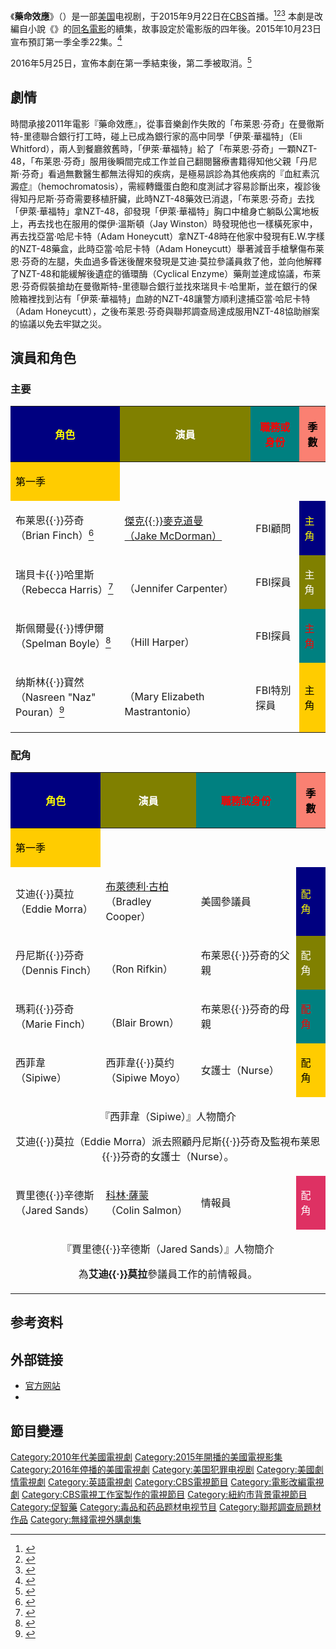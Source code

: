 {{confused|永无止境}}
{{roughtranslation|time=2019-07-01T07:58:49+00:00}}
{{noteAT
|T=zh-tw:藥命效應 (電視劇);zh-cn:永无止境 (电视剧);zh-hk:逆天潛能 (電視劇)
|1=zh-tw:藥命效應;zh-cn:永无止境;zh-hk:逆天潛能
}}
{{Infobox television
| show_name            = 藥命效應
| original_name        = ''{{lang|en|Limitless}}''
| image                = [[File:Limitless_TV_series.png|250px]]
| caption              = 
| show_name_2          = 
| genre                = {{Plainlist|
*[[犯罪片|犯罪片]]
*[[動作片|動作片]]
*[[驚悚|驚悚]]}}
| format               = 电视连续剧
| creator              = 莎朗·霍根<br />罗布·德莱尼
| based_on             = 《[[藥命效應|藥命效應]]》
| developer            = {{link-en|克雷格·斯维尼|Craig Sweeny}}
| writer               = 
| director             = 
| creative_director    = 
| presenter            = 
| starring             = {{Plainlist|
* [[傑克·麥克道曼|傑克·麥克道曼]]
* {{link-en|珍妮弗·卡彭特|Jennifer Carpenter}}
* {{link-en|希爾·哈珀|Hill Harper}}
* {{link-en|玛丽·伊丽莎白·马斯特兰托尼奥|Mary Elizabeth Mastrantonio}}
}}
| judges               = 
| voices               = 
| narrated             = 
| theme_music_composer = 
| opentheme            = 
| endtheme             = 
| composer             = {{link-en|保罗·伦纳德-摩根|Paul Leonard-Morgan}}
| country              = {{USA}}
| language             = [[英语|英语]]
| num_seasons          = 1
| num_episodes         = 22
| list_episodes        = 
| executive_producer   = {{Plainlist|
* [[布萊德利·古柏|布萊德利·古柏]]
* [[托德·菲利普斯|托德·菲利普斯]]
* {{link-en|瑞安·卡瓦纳夫|Ryan Kavanaugh}}
* {{link-en|塔克·图利|Tucker Tooley}}
* {{link-en|汤姆·福尔曼|Tom Forman (producer)}}
* 海瑟·卡丁
* [[马克·韦布|马克·韦布]]
* 克雷格·斯维尼
* 亚历克斯·库兹曼
* 罗伯托·奥利奇
}}
| producer             = 
| editor               = 
| location             = [[纽约|纽约]]
| cinematography       = 
| camera               = 
| runtime              = 43至45分钟
| company              = {{Plainlist|
* {{link-en|K/O Paper Products|K/O Paper Products}}
* Action This Day!
* [[相对论传媒|Relativity Television]]
* {{link-en|CBS Television Studios|CBS Television Studios}}
}}
| distributor          = 
| channel              = [[CBS_(電視網)|CBS]]
| picture_format       = 
| audio_format         = 
| first_run            = 
| first_aired          = {{Start date|2015|9|22}}
| last_aired           = {{Start date|2016|4|26}}
| preceded_by          = 
| followed_by          = 
| related              = 
| website              = http://www.cbs.com/shows/limitless/
| website_title        = 官方网站
| production_website   = 
| 中國大陸名稱         = 永无止境
| 台灣名稱             = 藥命效應
| 港澳名稱             = 逆天潛能
}}
《'''藥命效應'''》（{{lang-en|'''''Limitless'''''}}）是一部[[美国|美国]]电视剧，于2015年9月22日在[[CBS_(電視網)|CBS]]首播。<ref>{{cite web|last1=Andreeva|first1=Nellie|title='Limitless', 'Rush Hour', 'Criminal Minds' Spinoff, 'Code', 'Life' Among CBS Orders|url=http://deadline.com/2015/05/limitless-rush-hour-criminal-minds-spinoff-life-in-pieces-jane-lynch-cbs-series-orders-1201423198/|website=[[deadline.com|deadline.com]]|accessdate=7 August 2015|date=May 8, 2015|archive-date=2016-01-26|archive-url=https://web.archive.org/web/20160126211217/http://deadline.com/2015/05/limitless-rush-hour-criminal-minds-spinoff-life-in-pieces-jane-lynch-cbs-series-orders-1201423198/|dead-url=no}}</ref><ref name="CBS premiere">{{cite web|last1=Evry|first1=Max|title=CBS Announces Fall Premiere Dates, Including Supergirl and Limitless|url=http://www.comingsoon.net/tv/news/448665-cbs-announces-fall-premiere-dates-including-supergirl-and-limitless#/slide/1|website=Comingsoon|accessdate=7 August 2015|date=June 9, 2015|archive-date=2016-01-31|archive-url=https://web.archive.org/web/20160131134602/http://www.comingsoon.net/tv/news/448665-cbs-announces-fall-premiere-dates-including-supergirl-and-limitless#/slide/1|dead-url=no}}</ref><ref>{{cite web|last1=Ausiello|first1=Michael|title=CBS Fall Premiere Dates: ''Supergirl'' Gets Big October Launch|url=http://tvline.com/2015/06/09/cbs-premiere-dates-fall-2015-supergirl/|website=TVLine|accessdate=7 August 2015|date=June 9, 2015|archive-date=2015-08-13|archive-url=https://web.archive.org/web/20150813061613/http://tvline.com/2015/06/09/cbs-premiere-dates-fall-2015-supergirl/|dead-url=no}}</ref> 本劇是改編自小說《''{{link-en|The Dark Fields|The Dark Fields}}''》的[[逆天潛能|同名電影]]的續集，故事設定於電影版的四年後。2015年10月23日宣布預訂第一季全季22集。<ref>{{cite web|url=http://tvbythenumbers.zap2it.com/2015/10/23/limitless-earns-full-season-order-at-cbs/480111/|title='Limitless' earns full-season order at CBS|last=Porter|first=Rick|work=TV by the Numbers|date=October 23, 2015|accessdate=October 23, 2015|archive-date=2015-10-25|archive-url=https://web.archive.org/web/20151025133755/http://tvbythenumbers.zap2it.com/2015/10/23/limitless-earns-full-season-order-at-cbs/480111/|dead-url=yes}}</ref>

2016年5月25日，{{link-en|克雷格·斯维尼|Craig Sweeny}}宣佈本劇在第一季結束後，第二季被取消。<ref>{{Cite web |url = http://variety.com/2016/tv/news/limitless-cancelled-cbs-season-2-1201783267/ |title = 'Limitless' Showrunner Confirms CBS Cancellation |author = Elizabeth Wagmeister |date = 2016-05-25 |publisher = Variety |language = en |access-date = 2016-05-26 |archive-date = 2021-03-09 |archive-url = https://web.archive.org/web/20210309040659/https://variety.com/2016/tv/news/limitless-cancelled-cbs-season-2-1201783267/ |dead-url = no }}</ref>

== 劇情 ==
時間承接2011年電影『藥命效應』，從事音樂創作失敗的「布莱恩·芬奇」在曼徹斯特-里德聯合銀行打工時，碰上已成為銀行家的高中同學「伊萊·華福特」（Eli Whitford），兩人到餐廳敘舊時，「伊萊·華福特」給了「布莱恩·芬奇」一顆NZT-48，「布莱恩·芬奇」服用後瞬間完成工作並自己翻閱醫療書籍得知他父親「丹尼斯·芬奇」看過無數醫生都無法得知的疾病，是極易誤診為其他疾病的『血紅素沉澱症』（hemochromatosis），需經轉鐵蛋白飽和度測試才容易診斷出來，複診後得知丹尼斯·芬奇需要移植肝臟，此時NZT-48藥效已消退，「布莱恩·芬奇」去找「伊萊·華福特」拿NZT-48，卻發現「伊萊·華福特」胸口中槍身亡躺臥公寓地板上，再去找也在服用的傑伊·溫斯頓（Jay Winston）時發現他也一樣橫死家中，再去找亞當·哈尼卡特（Adam Honeycutt）拿NZT-48時在他家中發現有E.W.字樣的NZT-48藥盒，此時亞當·哈尼卡特（Adam Honeycutt）舉著減音手槍擊傷布莱恩·芬奇的左腿，失血過多昏迷後醒來發現是艾迪·莫拉參議員救了他，並向他解釋了NZT-48和能緩解後遺症的循環酶（Cyclical Enzyme）藥劑並達成協議，布莱恩·芬奇假裝搶劫在曼徹斯特-里德聯合銀行並找來瑞貝卡·哈里斯，並在銀行的保險箱裡找到沾有「伊萊·華福特」血跡的NZT-48讓警方順利逮捕亞當·哈尼卡特（Adam Honeycutt），之後布莱恩·芬奇與聯邦調查局達成服用NZT-48協助辦案的協議以免去牢獄之災。

== 演員和角色 ==
=== 主要 ===
{|class="wikitable" style="text-align:center"
!scope="col" width="%" style="background:navy" rowspan=2|<font color=yellow>角色
!scope="col" width="%" style="background:olive" rowspan=2|<font color=white>演員
!scope="col" width="%" style="background:teal" rowspan=2|<font color=red>職務或身份
!scope="col" width="%" style="background:salmon" colspan=1|<font color=Black>季數
|-
!style="background:#FFCC00"|<font color=black>第一季
|-
|布莱恩{{·}}芬奇<br />（Brian Finch）<ref>{{cite web|last1=Andreeva|first1=Nellie|title=Jake McDorman To Topline CBS Pilot ''Limitless'' Based On 2011 Movie|url=http://deadline.com/2015/03/jake-mcdorman-star-limitless-cbs-pilot-1201391065/|website=dealine.com|accessdate=7 August 2015|date=March 11, 2015|archive-date=2015-09-28|archive-url=https://web.archive.org/web/20150928132127/http://deadline.com/2015/03/jake-mcdorman-star-limitless-cbs-pilot-1201391065/|dead-url=no}}</ref>||[[傑克·麥克道曼|傑克{{·}}麥克道曼<br />（Jake McDorman）]]||FBI顧問||colspan=1 style="background:navy"|<font color=yellow>主角
|-
|瑞貝卡{{·}}哈里斯<br />（Rebecca Harris）<ref>{{cite web|last1=Andreeva|first1=Nellie|title=Jennifer Carpenter To Co-Star In CBS Pilot ''Limitless''|url=http://deadline.com/2015/03/jennifer-carpenter-cast-limitless-cbs-pilot-1201391500/|website=deadline.com|accessdate=7 August 2015|date=March 12, 2015|archive-date=2015-12-09|archive-url=https://web.archive.org/web/20151209120922/http://deadline.com/2015/03/jennifer-carpenter-cast-limitless-cbs-pilot-1201391500/|dead-url=no}}</ref>||{{link-en|珍妮弗·卡彭特|Jennifer Carpenter}}<br />（Jennifer Carpenter）||FBI探員||colspan=1 style="background:olive"|<font color=white>主角
|-
|斯佩爾曼{{·}}博伊爾<br />（Spelman Boyle）<ref>{{cite web|last1=Andreeva|first1=Nellie|title=Hill Harper Joins CBS Pilot ''Limitless''|url=http://deadline.com/2015/03/hill-harper-cast-limitless-pilot-cbs-1201393992/|website=deadline.com|accessdate=7 August 2015|date=March 17, 2015|archive-date=2015-09-23|archive-url=https://web.archive.org/web/20150923183031/http://deadline.com/2015/03/hill-harper-cast-limitless-pilot-cbs-1201393992/|dead-url=no}}</ref>||{{link-en|希爾·哈珀|Hill Harper}}<br />（Hill Harper）||FBI探員||colspan=1 style="background:teal"|<font color=red>主角
|-
|纳斯林{{·}}寶然<br />（Nasreen "Naz" Pouran）<ref>{{cite web|last1=Andreeva|first1=Nellie|title=Mary Elizabeth Mastrantonio Joins CBS Pilot ''Limitless''|url=http://deadline.com/2015/03/mary-elizabeth-mastrantonio-cast-limitless-cbs-pilot-1201394267/|website=deadline.com|accessdate=7 August 2015|date=March 17, 2015|archive-date=2015-09-10|archive-url=https://web.archive.org/web/20150910030714/http://deadline.com/2015/03/mary-elizabeth-mastrantonio-cast-limitless-cbs-pilot-1201394267/|dead-url=no}}</ref>||{{link-en|玛丽·伊丽莎白·马斯特兰托尼奥|Mary Elizabeth Mastrantonio}}<br />（Mary Elizabeth Mastrantonio）||FBI特別探員||colspan=1 style="background:#FFCC00"|<font color=black>主角
|}

=== 配角 ===
{|class="wikitable" style="text-align:center"
!scope="col" width="%" style="background:navy" rowspan=2|<font color=yellow>角色
!scope="col" width="%" style="background:olive" rowspan=2|<font color=white>演員
!scope="col" width="%" style="background:teal" rowspan=2|<font color=red>職務或身份
!scope="col" width="%" style="background:salmon" colspan=5|<font color=Black>季數
|-
!style="background:#FFCC00"|<font color=black>第一季
|-
|艾迪{{·}}莫拉<br />（Eddie Morra）||[[布萊德利·古柏|布萊德利·古柏]]<br />（Bradley Cooper）||美國參議員||style="background:navy"|<font color=yellow>配角
|-
|丹尼斯{{·}}芬奇<br />（Dennis Finch）||{{link-en|罗恩·里夫金|Ron Rifkin}}<br />（Ron Rifkin）||布莱恩{{·}}芬奇的父親||style="background:olive"|<font color=white>配角
|-
|瑪莉{{·}}芬奇<br />（Marie Finch）||{{link-en|布莱尔·布朗|Blair Brown}}<br />（Blair Brown）||布莱恩{{·}}芬奇的母親||style="background:teal"|<font color=red>配角
|-
|西菲韋<br />（Sipiwe）||西菲韋{{·}}莫约<br />（Sipiwe Moyo）||女護士（Nurse）||style="background:#FFCC00"|<font color=black>配角
|-
|colspan=8 align="center"|<div class="NavFrame"><div class="NavHead">『西菲韋（Sipiwe）』人物簡介</div><div class="NavContent">
艾迪{{·}}莫拉（Eddie Morra）派去照顧丹尼斯{{·}}芬奇及監視布莱恩{{·}}芬奇的女護士（Nurse）。
|-
|賈里德{{·}}辛德斯<br />（Jared Sands）||[[科林·薩蒙|科林·薩蒙]]<br />（Colin Salmon）||情報員||style="background:#DE3163"|<font color=white>配角
|-
|colspan=8 align="center"|<div class="NavFrame"><div class="NavHead">『賈里德{{·}}辛德斯（Jared Sands）』人物簡介</div><div class="NavContent">
為'''艾迪{{·}}莫拉'''參議員工作的前情報員。
|}

== 参考资料 ==
{{reflist}}

== 外部链接 ==
* [http://www.cbs.com/shows/limitless/ 官方网站] {{Wayback|url=http://www.cbs.com/shows/limitless/ |date=20210216053703 }} {{en icon}}
* {{IMDb title|tt4422836}}

== 節目變遷 ==
{{電視節目的變遷
|電視台={{HKG}}[[無綫電視|無綫電視]][[明珠台|明珠台]]
|播放檔次=星期三 22:35/22:40-23:35
|節目名稱=-{逆天潛能}-<br />（2016.03.30 - 2016.08.24）
|上一節目=[[血變|血變]]（第二季）<br />（2015.12.23 - 2016.03.23）
|下一節目=[[公眾與O·J·辛普森的對決：美國犯罪故事|辛普森殺妻案]]<br />（2016.08.31 - 2016.11.02）
}}

{{CBS电视节目 (播放中和即将播放)}}

{{DEFAULTSORT:Limitless (TV series)}}
[[Category:2010年代美國電視劇|Category:2010年代美國電視劇]]
[[Category:2015年開播的美國電視影集|Category:2015年開播的美國電視影集]]
[[Category:2016年停播的美國電視劇|Category:2016年停播的美國電視劇]]
[[Category:美国犯罪电视剧|Category:美国犯罪电视剧]]
[[Category:美國劇情電視劇|Category:美國劇情電視劇]]
[[Category:英語電視劇|Category:英語電視劇]]
[[Category:CBS電視節目|Category:CBS電視節目]]
[[Category:電影改編電視劇|Category:電影改編電視劇]]
[[Category:CBS電視工作室製作的電視節目|Category:CBS電視工作室製作的電視節目]]
[[Category:紐約市背景電視節目|Category:紐約市背景電視節目]]
[[Category:促智藥|Category:促智藥]]
[[Category:毒品和药品题材电视节目|Category:毒品和药品题材电视节目]]
[[Category:聯邦調查局題材作品|Category:聯邦調查局題材作品]]
[[Category:無綫電視外購劇集|Category:無綫電視外購劇集]]